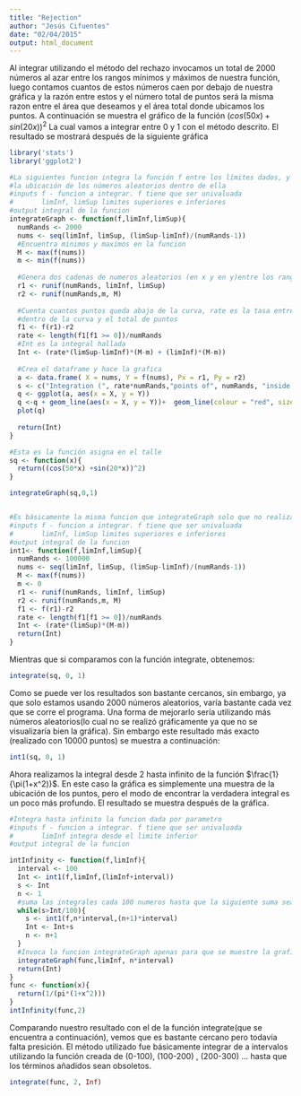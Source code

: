 ```yaml
---
title: "Rejection"
author: "Jesús Cifuentes"
date: "02/04/2015"
output: html_document
---
```


Al integrar utilizando el método del rechazo invocamos un total de 2000 números al azar entre los rangos mínimos y máximos de nuestra función, luego contamos cuantos de estos números caen por debajo de nuestra gráfica  y la razón entre estos y el número total de puntos será la misma razon entre el área que deseamos y el área total donde ubicamos los puntos. A continuación se muestra el gráfico de la función $(cos(50x) +sin(20x))^2$
La cual vamos a integrar entre $0$ y $1$ con el método descrito. El resultado se mostrará después de la siguiente gráfica

```r
library('stats')
library('ggplot2')

#La siguientes funcion integra la función f entre los límites dados, y  hace la gráfica de 
#la ubicación de los números aleatorios dentro de ella
#inputs f - funcion a integrar. f tiene que ser univaluada
#       limInf, limSup limites superiores e inferiores
#output integral de la funcion
integrateGraph <- function(f,limInf,limSup){
  numRands <- 2000
  nums <- seq(limInf, limSup, (limSup-limInf)/(numRands-1))
  #Encuentra minimos y maximos en la funcion
  M <- max(f(nums))
  m <- min(f(nums))
  
  #Genera dos cadenas de numeros aleatorios (en x y en y)entre los rangos dados
  r1 <- runif(numRands, limInf, limSup)
  r2 <- runif(numRands,m, M)
  
  #Cuenta cuantos puntos queda abajo de la curva, rate es la tasa entre los puntos
  #dentro de la curva y el total de puntos
  f1 <- f(r1)-r2
  rate <- length(f1[f1 >= 0])/numRands
  #Int es la integral hallada
  Int <- (rate*(limSup-limInf)*(M-m) + (limInf)*(M-m)) 
  
  #Crea el dataframe y hace la grafica
  a <- data.frame( X = nums, Y = f(nums), Px = r1, Py = r2)
  s <- c("Integration (", rate*numRands,"points of", numRands, "inside the figure)")
  q <- ggplot(a, aes(x = X, y = Y)) 
  q <-q + geom_line(aes(x = X, y = Y))+  geom_line(colour = "red", size = 1) + geom_point(aes(x = Px, y = Py)) +  ggtitle(paste(s, collapse = " "))+  theme_bw()
  plot(q)
  
  return(Int)
}

#Esta es la función asigna en el talle
sq <- function(x){
  return((cos(50*x) +sin(20*x))^2)
}

integrateGraph(sq,0,1)


#Es básicamente la misma funcion que integrateGraph solo que no realiza la gráfica dada
#inputs f - funcion a integrar. f tiene que ser univaluada
#       limInf, limSup limites superiores e inferiores
#output integral de la funcion
int1<- function(f,limInf,limSup){
  numRands <- 100000
  nums <- seq(limInf, limSup, (limSup-limInf)/(numRands-1))
  M <- max(f(nums))
  m <- 0
  r1 <- runif(numRands, limInf, limSup)
  r2 <- runif(numRands,m, M)
  f1 <- f(r1)-r2
  rate <- length(f1[f1 >= 0])/numRands
  Int <- (rate*(limSup)*(M-m))
  return(Int)
}

```

Mientras que si comparamos con la función integrate, obtenemos:
```r
integrate(sq, 0, 1)
```
Como se puede ver los resultados son bastante cercanos, sin embargo, ya que solo estamos usando 2000 números aleatorios, varía bastante cada vez que  se corre el programa. Una forma de mejorarlo sería utilizando más números aleatorios(lo cual no se realizó gráficamente ya que no se visualizaría bien la gráfica). Sin embargo este resultado más exacto (realizado con 10000 puntos) se muestra a continuación:
```r
int1(sq, 0, 1)
```


Ahora realizamos la integral desde $2$ hasta infinito de la función $\frac{1}{\pi(1+x^2)}$. En este caso la gráfica es simplemente una muestra de la ubicación de los puntos, pero el modo de encontrar la verdadera integral es un poco más profundo. El resultado se muestra después de la gráfica. 

```r


#Integra hasta infinito la funcion dada por parametro
#inputs f - funcion a integrar. f tiene que ser univaluada
#       limInf integra desde el limite inferior
#output integral de la funcion

intInfinity <- function(f,limInf){
  interval <- 100
  Int <- int1(f,limInf,(limInf+interval))
  s <- Int
  n <- 1
  #suma las integrales cada 100 numeros hasta que la siguiente suma sea despreciable
  while(s>Int/100){
    s <- int1(f,n*interval,(n+1)*interval)
    Int <- Int+s
    n <- n+1
  }
  #Invoca la funcion integrateGraph apenas para que se muestre la grafica, no tiene ningún otro proposito
  integrateGraph(func,limInf, n*interval)
  return(Int)
}
func <- function(x){
  return(1/(pi*(1+x^2)))
}
intInfinity(func,2)
```
Comparando nuestro resultado con el de la función integrate(que se encuentra a continuación), vemos que es bastante cercano pero todavía falta presición. El método utilizado fue básicamente integrar de a intervalos utilizando la función creada de (0-100), (100-200) , (200-300) ... hasta que los términos añadidos sean obsoletos.
```r
integrate(func, 2, Inf)
```

